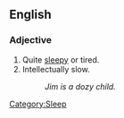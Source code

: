 ==English==

===Adjective===
{{en-adj|dozier|doziest}}

# Quite [[sleepy]] or tired.
# Intellectually slow.
#:''Jim is a dozy child.''

[[Category:Sleep]]